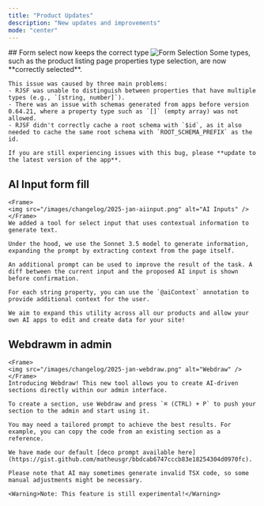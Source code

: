 ```yaml
---
title: "Product Updates"
description: "New updates and improvements"
mode: "center"
---
```

<Update label="January 2025">
  ## Form select now keeps the correct type
    <Frame>
    <img src="/images/changelog/2025-jan-rjsf.png" alt="Form Selection" />
    </Frame> 
    Some types, such as the product listing page properties type selection, are now **correctly selected**.

    This issue was caused by three main problems:
    - RJSF was unable to distinguish between properties that have multiple types (e.g., `[string, number]`).
    - There was an issue with schemas generated from apps before version 0.64.21, where a property type such as `[]` (empty array) was not allowed.
    - RJSF didn't correctly cache a root schema with `$id`, as it also needed to cache the same root schema with `ROOT_SCHEMA_PREFIX` as the id.

    If you are still experiencing issues with this bug, please **update to the latest version of the app**.

  ## AI Input form fill
    <Frame>
    <img src="/images/changelog/2025-jan-aiinput.png" alt="AI Inputs" />
    </Frame> 
    We added a tool for select input that uses contextual information to generate text.

    Under the hood, we use the Sonnet 3.5 model to generate information, expanding the prompt by extracting context from the page itself.

    An additional prompt can be used to improve the result of the task. A diff between the current input and the proposed AI input is shown before confirmation.

    For each string property, you can use the `@aiContext` annotation to provide additional context for the user.

    We aim to expand this utility across all our products and allow your own AI apps to edit and create data for your site!

  ## Webdrawm in admin
    <Frame>
    <img src="/images/changelog/2025-jan-webdraw.png" alt="Webdraw" />
    </Frame> 
    Introducing Webdraw! This new tool allows you to create AI-driven sections directly within our admin interface.

    To create a section, use Webdraw and press `⌘ (CTRL) + P` to push your section to the admin and start using it.

    You may need a tailored prompt to achieve the best results. For example, you can copy the code from an existing section as a reference.

    We have made our default [deco prompt available here](https://gist.github.com/matheusgr/bbdcab6747cccb83e18254304d0970fc).

    Please note that AI may sometimes generate invalid TSX code, so some manual adjustments might be necessary.

    <Warning>Note: This feature is still experimental!</Warning>

</Update>